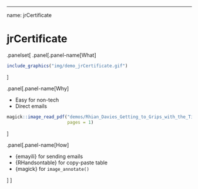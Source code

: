 ---
name: jrCertificate

# jrCertificate

.panelset[
.panel[.panel-name[What]

```r
include_graphics("img/demo_jrCertificate.gif")
```

]

.panel[.panel-name[Why]

- Easy for non-tech
- Direct emails

```r
magick::image_read_pdf("demos/Rhian_Davies_Getting_to_Grips_with_the_Tidyverse_certificate.pdf",
                       pages = 1)
```

]

.panel[.panel-name[How]

- {emayili} for sending emails
- {RHandsontable} for copy-paste table
- {magick} for `image_annotate()`

]
]
